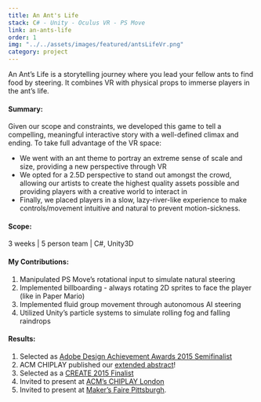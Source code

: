 ```yaml
---
title: An Ant's Life
stack: C# - Unity - Oculus VR - PS Move
link: an-ants-life
order: 1
img: "../../assets/images/featured/antsLifeVr.png"
category: project
---
```

An Ant’s Life is a storytelling journey where you lead your fellow ants to find food by steering. 
It combines VR with physical props to immerse players in the ant’s life. 

<YouTube youTubeId="DPSRmGimHh0" />

#### Summary:

Given our scope and constraints, we developed this game to tell a compelling, meaningful interactive story with a well-defined climax and ending.
To take full advantage of the VR space:

- We went with an ant theme to portray an extreme sense of scale and size, providing a new perspective through VR 
- We opted for a 2.5D perspective to stand out amongst the crowd, allowing our artists to create the highest quality assets possible and providing players with a creative world to interact in
- Finally, we placed players in a slow, lazy-river-like experience to make controls/movement intuitive and natural to prevent motion-sickness.

#### Scope:

3 weeks | 5 person team | C#, Unity3D

#### My Contributions:

1. Manipulated PS Move’s rotational input to simulate natural steering
2. Implemented billboarding - always rotating 2D sprites to face the player (like in Paper Mario)
3. Implemented fluid group movement through autonomous AI steering 
4. Utilized Unity’s particle systems to simulate rolling fog and falling raindrops

#### Results:

1. Selected as [Adobe Design Achievement Awards 2015 Semifinalist](https://www.adobeawards.com/the-gallery?y=2015&liveproject=2015618)
2. ACM CHIPLAY published our [extended abstract](https://dl.acm.org/doi/10.1145/2793107.2810264)! 
3. Selected as a [CREATE 2015 Finalist](http://create-festival.com/awards) 
4. Invited to present at [ACM’s CHIPLAY London](http://chiplay.org/call-for-papers/student-game-design-competition/) 
5. Invited to present at [Maker’s Faire Pittsburgh](https://nextpittsburgh.com/features/pittsburgh-maker-faire-coming-bigger-gutsier-ever/).

<br />
